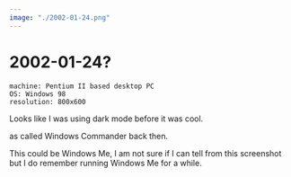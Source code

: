 ```yaml
---
image: "./2002-01-24.png"
---
```


# 2002-01-24?

```
machine: Pentium II based desktop PC
OS: Windows 98
resolution: 800x600
```

Looks like I was using dark mode before it was cool.

<W page="Total_Commander" text="Total Commander"/> as called Windows Commander
back then.

This could be Windows Me, I am not sure if I can tell from this screenshot but
I do remember running Windows Me for a while.
